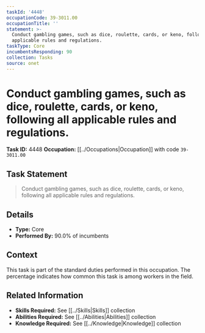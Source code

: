 ```yaml
---
taskId: '4448'
occupationCode: 39-3011.00
occupationTitle: ''
statement: >-
  Conduct gambling games, such as dice, roulette, cards, or keno, following all
  applicable rules and regulations.
taskType: Core
incumbentsResponding: 90
collection: Tasks
source: onet
---
```

# Conduct gambling games, such as dice, roulette, cards, or keno, following all applicable rules and regulations.

**Task ID:** 4448
**Occupation:** [[../Occupations|Occupation]] with code `39-3011.00`

## Task Statement

> Conduct gambling games, such as dice, roulette, cards, or keno, following all applicable rules and regulations.

## Details

- **Type:** Core
- **Performed By:** 90.0% of incumbents

## Context

This task is part of the standard duties performed in this occupation. The percentage indicates how common this task is among workers in the field.

## Related Information

- **Skills Required:** See [[../Skills|Skills]] collection
- **Abilities Required:** See [[../Abilities|Abilities]] collection
- **Knowledge Required:** See [[../Knowledge|Knowledge]] collection
